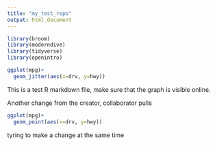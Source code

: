 ```yaml
---
title: "my_test_repo"
output: html_document
---
```


```r
library(broom)
library(moderndive)
library(tidyverse)
library(openintro)
```

```r
ggplot(mpg)+ 
  geom_jitter(aes(x=drv, y=hwy))
```


This is a test R markdown file, make sure that the graph is visible online. 

Another change from the creator, collaborator pulls 

```r
ggplot(mpg)+ 
  geom_point(aes(x=drv, y=hwy))
```

tyring to make a change at the same time 